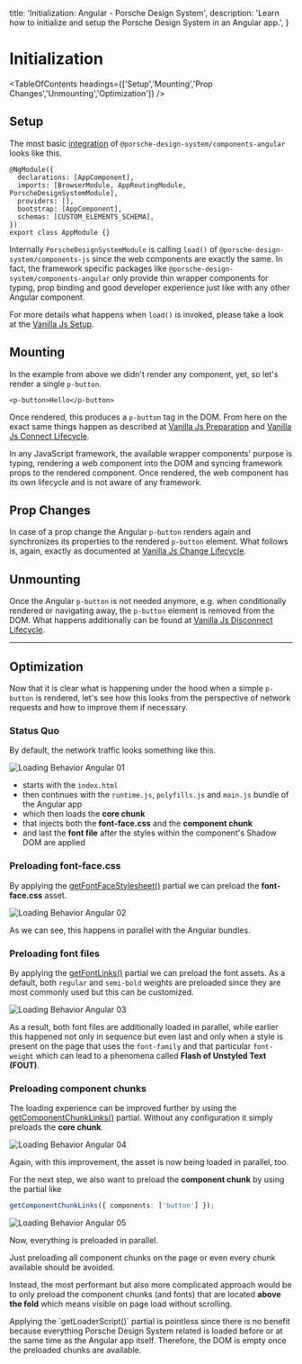 
  title: 'Initialization: Angular - Porsche Design System',
  description: 'Learn how to initialize and setup the Porsche Design System in an Angular app.',
}

# Initialization

<TableOfContents headings={['Setup','Mounting','Prop Changes','Unmounting','Optimization']} />

## Setup

The most basic [integration](/developing/angular/getting-started#integration) of `@porsche-design-system/components-angular` looks like this.

```tsx
@NgModule({
  declarations: [AppComponent],
  imports: [BrowserModule, AppRoutingModule, PorscheDesignSystemModule],
  providers: [],
  bootstrap: [AppComponent],
  schemas: [CUSTOM_ELEMENTS_SCHEMA],
})
export class AppModule {}
```

Internally `PorscheDesignSystemModule` is calling `load()` of `@porsche-design-system/components-js` since the web
components are exactly the same.
In fact, the framework specific packages like `@porsche-design-system/components-angular` only provide thin wrapper
components for typing, prop binding and good developer experience just like with any other Angular component.

For more details what happens when `load()` is invoked, please take a look at the
[Vanilla Js Setup](/must-know/initialization/vanilla-js#setup).

## Mounting

In the example from above we didn't render any component, yet, so let's render a single `p-button`.

```tsx
<p-button>Hello</p-button>
```

Once rendered, this produces a `p-button` tag in the DOM.
From here on the exact same things happen as described at
[Vanilla Js Preparation](/must-know/initialization/vanilla-js#preparation) and
[Vanilla Js Connect Lifecycle](must-know/initialization/vanilla-js#connect-lifecycle).

<Notification heading="Important" headingTag="h3" state="warning">
  In any JavaScript framework, the available wrapper components' purpose is typing, rendering a web component into the DOM and
  syncing framework props to the rendered component. Once rendered, the web component has its own lifecycle and is not aware of any framework.
</Notification>

## Prop Changes

In case of a prop change the Angular `p-button` renders again and synchronizes its properties to the rendered `p-button`
element. What follows is, again, exactly as documented at
[Vanilla Js Change Lifecycle](must-know/initialization/vanilla-js#change-lifecycle).

## Unmounting

Once the Angular `p-button` is not needed anymore, e.g. when conditionally rendered or navigating away, the `p-button`
element is removed from the DOM. What happens additionally can be found at
[Vanilla Js Disconnect Lifecycle](must-know/initialization/vanilla-js#disconnect-lifecycle).

---

## Optimization

Now that it is clear what is happening under the hood when a simple `p-button` is rendered, let's see how this looks
from the perspective of network requests and how to improve them if necessary.

### Status Quo

By default, the network traffic looks something like this.

![Loading Behavior Angular 01](/assets/loading-behavior-angular-01.jpg)

- starts with the `index.html`
- then continues with the `runtime.js`, `polyfills.js` and `main.js` bundle of the Angular app
- which then loads the **core chunk**
- that injects both the **font-face.css** and the **component chunk**
- and last the **font file** after the styles within the component's Shadow DOM are applied

### Preloading font-face.css

By applying the [getFontFaceStylesheet()](/partials/font-face-stylesheet/) partial we can preload the **font-face.css**
asset.

![Loading Behavior Angular 02](/assets/loading-behavior-angular-02.jpg)

As we can see, this happens in parallel with the Angular bundles.

### Preloading font files

By applying the [getFontLinks()](/partials/font-links/) partial we can preload the font assets. As a default, both
`regular` and `semi-bold` weights are preloaded since they are most commonly used but this can be customized.

![Loading Behavior Angular 03](/assets/loading-behavior-angular-03.jpg)

As a result, both font files are additionally loaded in parallel, while earlier this happened not only in sequence but
even last and only when a style is present on the page that uses the `font-family` and that particular `font-weight`
which can lead to a phenomena called **Flash of Unstyled Text (FOUT)**.

### Preloading component chunks

The loading experience can be improved further by using the [getComponentChunkLinks()](/partials/component-chunk-links/)
partial. Without any configuration it simply preloads the **core chunk**.

![Loading Behavior Angular 04](/assets/loading-behavior-angular-04.jpg)

Again, with this improvement, the asset is now being loaded in parallel, too.

For the next step, we also want to preload the **component chunk** by using the partial like

```ts
getComponentChunkLinks({ components: ['button'] });
```

![Loading Behavior Angular 05](/assets/loading-behavior-angular-05.jpg)

Now, everything is preloaded in parallel.

<Notification heading="Hint" headingTag="h4" state="warning">
  Just preloading all component chunks on the page or even every chunk available should be avoided.

  Instead, the most performant but also more complicated approach would be to only preload the component chunks
  (and fonts) that are located **above the fold** which means visible on page load without scrolling.
</Notification>

<Notification heading="Conclusion" headingTag="h4" state="warning">
  Applying the `getLoaderScript()` partial is pointless since there is no benefit because
  everything Porsche Design System related is loaded before or at the same time as the Angular app itself. Therefore, the DOM is empty
  once the preloaded chunks are available.
</Notification>

